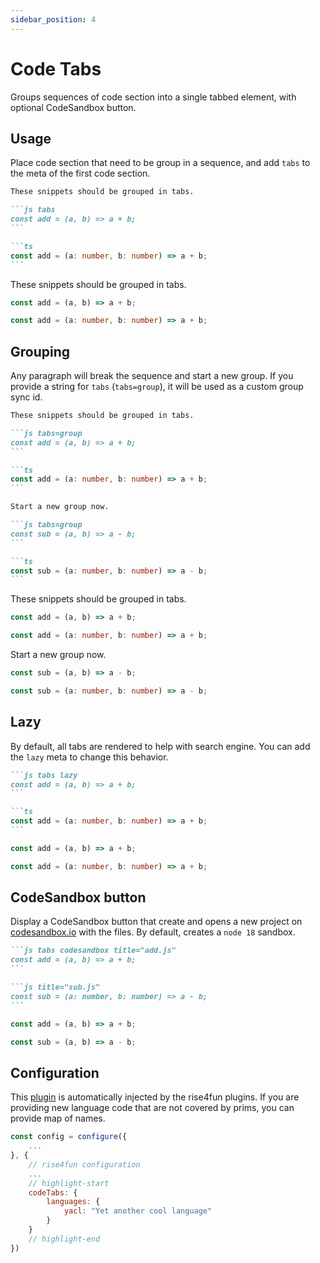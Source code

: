 ```yaml
---
sidebar_position: 4
---
```



# Code Tabs

Groups sequences of code section into a single tabbed element, with optional CodeSandbox button.


## Usage

Place code section that need to be group in a sequence,
and add `tabs` to the meta of the first code section.

````markdown
These snippets should be grouped in tabs.

```js tabs
const add = (a, b) => a + b;
```

```ts
const add = (a: number, b: number) => a + b;
```
````

<BrowserWindow>

These snippets should be grouped in tabs.

```js tabs
const add = (a, b) => a + b;
```

```ts
const add = (a: number, b: number) => a + b;
```

</BrowserWindow>

## Grouping

Any paragraph will break the sequence and start a new group.
If you provide a string for `tabs` (`tabs=group`), it will be used as a
custom group sync id.

````markdown
These snippets should be grouped in tabs.

```js tabs=group
const add = (a, b) => a + b;
```

```ts
const add = (a: number, b: number) => a + b;
```

Start a new group now.

```js tabs=group
const sub = (a, b) => a - b;
```

```ts
const sub = (a: number, b: number) => a - b;
```
````

<BrowserWindow>

These snippets should be grouped in tabs.

```js tabs=group
const add = (a, b) => a + b;
```

```ts
const add = (a: number, b: number) => a + b;
```

Start a new group now.

```js tabs=group
const sub = (a, b) => a - b;
```

```ts
const sub = (a: number, b: number) => a - b;
```

</BrowserWindow>

## Lazy

By default, all tabs are rendered to help with search engine. You can add the `lazy` meta
to change this behavior.

````markdown
```js tabs lazy
const add = (a, b) => a + b;
```

```ts
const add = (a: number, b: number) => a + b;
```
````

<BrowserWindow>

```js tabs lazy
const add = (a, b) => a + b;
```

```ts
const add = (a: number, b: number) => a + b;
```

</BrowserWindow>

## CodeSandbox button

Display a CodeSandbox button that create and opens a new project 
on [codesandbox.io](https://codesandbox.io) with the files. By default, creates a `node 18` sandbox.

````markdown
```js tabs codesandbox title="add.js"
const add = (a, b) => a + b;
```

```js title="sub.js"
const sub = (a: number, b: number) => a - b;
```
````

<BrowserWindow>

```js tabs codesandbox title="add.js"
const add = (a, b) => a + b;
```

```js title="sub.js"
const sub = (a, b) => a - b;
```

</BrowserWindow>

## Configuration

This [plugin](/docs/plugins/docusaurus-remark-plugin-code-tabs) is automatically injected by the rise4fun plugins.
If you are providing new language code that are not covered by prims, you can provide map of names.

```js title="docusaurus.config.js"
const config = configure({
    ...
}, {
    // rise4fun configuration
    ...
    // highlight-start
    codeTabs: {
        languages: {
            yacl: "Yet another cool language"
        }
    }
    // highlight-end
})
```
